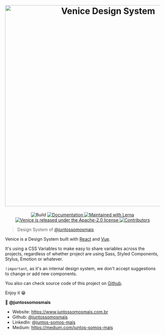 
<Meta title="Getting Started/About" />

<div>
<h1 align="center"><img src="https://user-images.githubusercontent.com/3603793/82264068-9bd80580-993a-11ea-9715-41de3c11a8e8.png" alt="Venice Design System" width="655" /></h1>

<p align="center">
  <img
    alt="Build"
    src="https://img.shields.io/github/workflow/status/juntossomosmais/venice/Node.js CI"
  />
  <a
    href="https://juntossomosmais.github.io/venice"
    target="_blank"
  >
    <img
      alt="Documentation"
      src="https://img.shields.io/badge/documentation-yes-brightgreen.svg"
    />
  </a>
  <a
    href="https://lerna.js.org/"
    target="_blank"
  >
    <img
      src="https://img.shields.io/badge/maintained%20with-lerna-cc00ff.svg"
      alt="Maintained with Lerna"
    />
  </a>
  <a
    href="https://github.com/juntossomosmais/venice/blob/master/LICENSE"
    target="_blank"
  >
    <img
      src="https://img.shields.io/badge/license-Apache--2.0-blue.svg"
      alt="Venice is released under the Apache-2.0 license"
    />
  </a>
  <a
    href="https://github.com/juntossomosmais/venice/graphs/contributors"
    target="_blank"
  >
    <img
      alt="Contributors"
      src="https://img.shields.io/github/contributors/juntossomosmais/venice.svg"
    />
  </a>
</p>
</div>

> Design System of [@juntossomosmais](https://www.juntossomosmais.com.br/)

Venice is a Design System built with [React](https://juntossomosmais.github.io/venice/react/) and [Vue](https://juntossomosmais.github.io/venice/vue/).

It's using a CSS Variables to make easy to share variables across the projects, regardless of whether project are using Sass, Styled Components, Stylus, Emotion or whatever.

`!important`, as it's an internal design system, we don't accept suggestions to change or add new components.

You also can check source code of this project on [Github](https://github.com/juntossomosmais/venice).

Enjoy it 😁

👤 **@juntossomosmais**

- Website: https://www.juntossomosmais.com.br
- Github: [@juntossomosmais](https://github.com/juntossomosmais)
- LinkedIn: [@juntos-somos-mais](https://linkedin.com/company/juntos-somos-mais/)
- Medium: https://medium.com/juntos-somos-mais



